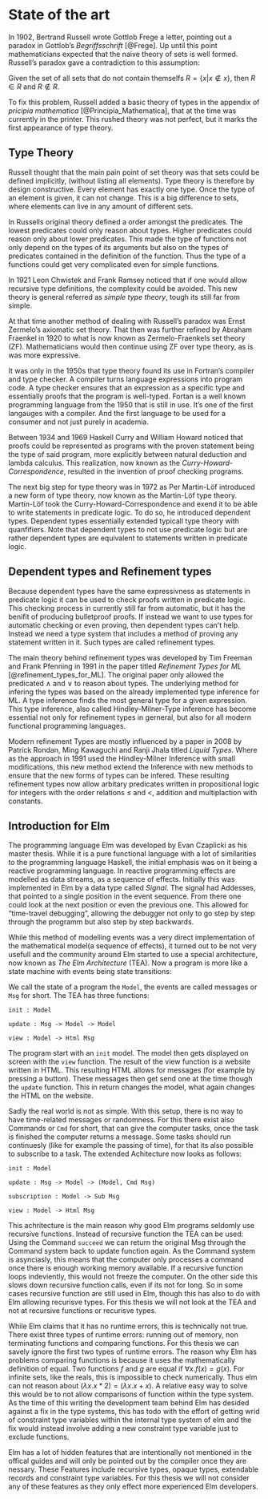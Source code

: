 \setcounter{section}{1}

# State of the art

In 1902, Bertrand Russell wrote Gottlob Frege a letter, pointing out a paradox in Gottlob's _Begriffsschrift_ [@Frege]. Up until this point mathematicians expected that the naive theory of sets is well formed. Russell's paradox gave a contradiction to this assumption:

Given the set of all sets that do not contain themselfs $R = \{x|x\not \in x\}$, then $R\in R$ and $R\not\in R$.

To fix this problem, Russell added a basic theory of types in the appendix of _pricipia mathematica_ [@Principia_Mathematica], that at the time was currently in the printer. This rushed theory was not perfect, but it marks the first appearance of type theory.

## Type Theory

Russell thought that the main pain point of set theory was that sets could be defined implicitly, (without listing all elements). Type theory is therefore by design constructive. Every element has exactly one type. Once the type of an element is given, it can not change. This is a big difference to sets, where elements can live in any amount of different sets.

In Russells original theory defined a order amongst the predicates. The lowest predicates could only reason about types. Higher predicates could reason only about lower predicates. This made the type of functions not only depend on the types of its arguments but also on the types of predicates contained in the definition of the function. Thus the type of a functions could get very complicated even for simple functions.

In 1921 Leon Chwistek and Frank Ramsey noticed that if one would allow recursive type definitions, the complexity could be avoided. This new theory is general referred as _simple type theory_, tough its still far from simple.

At that time another method of dealing with Russell's paradox was Ernst Zermelo's axiomatic set theory. That then was further refined by Abraham Fraenkel in 1920 to what is now known as Zermelo-Fraenkels set theory (ZF). Mathematicians would then continue using ZF over type theory, as is was more expressive.

It was only in the 1950s that type theory found its use in Fortran's compiler and type checker. A compiler turns language expressions into program code. A type checker ensures that an expression as a specific type and essentially proofs that the program is well-typed. Fortan is a well known programming language from the 1950 that is still in use. It's one of the first langauges with a compiler. And the first language to be used for a consumer and not just purely in academia.

Between 1934 and 1969 Haskell Curry and William Howard noticed that proofs could be represented as programs with the proven statement being the type of said program, more explicitly between natural deduction and lambda calculus. This realization, now known as the _Curry-Howard-Correspondence_, resulted in the invention of proof checking programs.

The next big step for type theory was in 1972 as Per Martin-Löf introduced a new form of type theory, now known as the Martin-Löf type theory. Martin-Löf took the Curry-Howard-Correspondence and exend it to be able to write statements in predicate logic. To do so, he introduced dependent types. Dependent types essentially extended typicall type theory with quanfifiers. Note that dependent types to not use predicate logic but are rather dependent types are equivalent to statements written in predicate logic.

## Dependent types and Refinement types

Because dependent types have the same expressivness as statements in predicate logic it can be used to check proofs written in predicate logic. This checking process in currently still far from automatic, but it has the benifit of producing bulletproof proofs. If instead we want to use types for automatic checking or even proving, then dependent types can't help. Instead we need a type system that includes a method of proving any statement written in it. Such types are called refinement types.

The main theory behind refinement types was developed by Tim Freeman and Frank Pfenning in 1991 in the paper titled _Refinement Types for ML_ [@refinement_types_for_ML]. The original paper only allowed the predicated $\land$ and $\lor$ to reason about types. The underlying method for infering the types was based on the already implemented type inference for ML. A type inference finds the most general type for a given expression. This type inference, also called Hindley-Milner-Type inference has become essential not only for refinement types in gerneral, but also for all modern functional programming languages.

Modern refinement Types are mostly influenced by a paper in 2008 by Patrick Rondan, Ming Kawaguchi and Ranji Jhala titled _Liquid Types_. Where as the approach in 1991 used the Hindley-Milner Inference with small modifications, this new method extend the Inference with new methods to ensure that the new forms of types can be infered. These resulting refinement types now allow arbitary predicates written in propositional logic for integers with the order relations $\leq$ and $<$, addition and multiplaction with constants.

## Introduction for Elm

The programming language Elm was developed by Evan Czaplicki as his master thesis. While it is a pure functional language with a lot of similarities to the programming language Haskell, the initial emphasis was on it being a reactive programming language. In reactive programming effects are modelled as data streams, as a sequence of effects. Initially this was implemented in Elm by a data type called _Signal_. The signal had Addesses, that pointed to a single position in the event sequence. From there one could look at the next position or even the previous one. This allowed for "time-travel debugging", allowing the debugger not only to go step by step through the programm but also step by step backwards.

While this method of modelling events was a very direct implementation of the mathematical model(a sequence of effects), it turned out to be not very usefull and the community around Elm started to use a special architecture, now known as _The Elm Architecture_ (TEA). Now a program is more like a state machine with events being state transitions:

We call the state of a program the `Model`, the events are called messages or `Msg` for short.
The TEA has three functions:

```
init : Model

update : Msg -> Model -> Model

view : Model -> Html Msg
```

The program start with an `init` model. The model then gets displayed on screen with the `view` function. The result of the view function is a website written in HTML. This resulting HTML allows for messages (for example by pressing a button). These messages then get send one at the time though the `update` function. This in return changes the model, what again changes the HTML on the website.

Sadly the real world is not as simple. With this setup, there is no way to have time-related messages or randomness. For this there exist also Commands or `Cmd` for short, that can give the computer tasks, once the task is finished the computer returns a message. Some tasks should run continuesly (like for example the passing of time), for that its also possible to subscribe to a task. The extended Achitecture now looks as follows:

```
init : Model

update : Msg -> Model -> (Model, Cmd Msg)

subscription : Model -> Sub Msg

view : Model -> Html Msg
```

This achritecture is the main reason why good Elm programs seldomly use recursive functions. Instead of recursive function the TEA can be used: Using the Command `succeed` we can return the original Msg through the Command system back to update function again. As the Command system is asynciasly, this means that the computer only processes a command once there is enough working memory available. If a recursive function loops indeviently, this would not freeze the computer. On the other side this slows down recursive function calls, even if its not for long. So in some cases recursive function are still used in Elm, though this has also to do with Elm allowing recurisve types. For this thesis we will not look at the TEA and not at recursive functions or recurisve types.

While Elm claims that it has no runtime errors, this is technically not true. There exist three types of runtime errors: running out of memory, non terminating functions and comparing functions. For this thesis we can savely ignore the first two types of runtime errors. The reason why Elm has problems comparing functions is because it uses the mathematically definition of equal. Two functions $f$ and $g$ are equal if $\forall x. f(x) = g(x)$. For infinite sets, like the reals, this is impossible to check numerically. Thus elm can not reason about $(\lambda x. x*2) = (\lambda x. x + x)$. A relative easy way to solve this would be to not allow comparisons of function within the type system. As the time of this writing the development team behind Elm has desided against a fix in the type systems, this has todo with the effort of getting wrid of constraint type variables within the internal type system of elm and the fix would instead involve adding a new constraint type variable just to exclude functions.

Elm has a lot of hidden features that are intentionally not mentioned in the offical guides and will only be pointed out by the compiler once they are nessary. These Features include recursive types, opaque types, extendable records and constraint type variables. For this thesis we will not consider any of these features as they only effect more experienced Elm developers. 